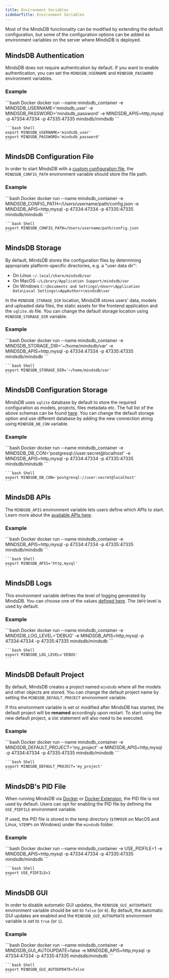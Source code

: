 ```yaml
---
title: Environment Variables
sidebarTitle: Environment Variables
---
```


Most of the MindsDB functionality can be modified by extending the default configuration, but some of the configuration options 
can be added as environment variables on the server where MindsDB is deployed.

## MindsDB Authentication

MindsDB does not require authentication by default. If you want to enable authentication, you can set the `MINDSDB_USERNAME` and `MINDSDB_PASSWORD` environment variables.

### Example

<CodeGroup>
    ```bash Docker
    docker run --name mindsdb_container -e MINDSDB_USERNAME='mindsdb_user' -e MINDSDB_PASSWORD='mindsdb_password' -e MINDSDB_APIS=http,mysql -p 47334:47334 -p 47335:47335 mindsdb/mindsdb
    ```

    ```bash Shell
    export MINDSDB_USERNAME='mindsdb_user'
    export MINDSDB_PASSWORD='mindsdb_password'
    ```
</CodeGroup>

## MindsDB Configuration File

In order to start MindsDB with a [custom configuration file](/setup/custom-config), the `MINDSDB_CONFIG_PATH` environment variable should store the file path.

### Example

<CodeGroup>
    ```bash Docker
    docker run --name mindsdb_container -e MINDSDB_CONFIG_PATH=/Users/username/path/config.json -e MINDSDB_APIS=http,mysql -p 47334:47334 -p 47335:47335 mindsdb/mindsdb
    ```

    ```bash Shell
    export MINDSDB_CONFIG_PATH=/Users/username/path/config.json
    ```
</CodeGroup>

## MindsDB Storage 

By default, MindsDB stores the configuration files by determining appropriate platform-specific directories, e.g. a "user data dir": 

* On Linux `~/.local/share/mindsdb/var`
* On MacOS `~/Library/Application Support/mindsdb/var`
* On Windows `C:\Documents and Settings\<User>\Application Data\Local Settings\<AppAuthor>\mindsdb\var`

In the `MINDSDB_STORAGE_DIR` location, MindsDB stores users' data, models and uploaded data files, the static assets for the frontend application and the 
`sqlite.db` file. 
You can change the default storage location using `MINDSDB_STORAGE_DIR` variable.

### Example

<CodeGroup>
    ```bash Docker
    docker run --name mindsdb_container -e MINDSDB_STORAGE_DIR='~/home/mindsdb/var' -e MINDSDB_APIS=http,mysql -p 47334:47334 -p 47335:47335 mindsdb/mindsdb
    ```

    ```bash Shell
    export MINDSDB_STORAGE_DIR='~/home/mindsdb/var'
    ```
</CodeGroup>

## MindsDB Configuration Storage 

MindsDB uses `sqlite` database by default to store the required configuration as models, projects, files metadata etc. 
The full list of the above schemas can be found [here](https://github.com/mindsdb/mindsdb/blob/main/mindsdb/interfaces/storage/db.py#L69). You can change the 
default storage option and use different database by adding the new connection string using `MINDSDB_DB_CON` variable.

### Example

<CodeGroup>
    ```bash Docker
    docker run --name mindsdb_container -e MINDSDB_DB_CON='postgresql://user:secret@localhost' -e MINDSDB_APIS=http,mysql -p 47334:47334 -p 47335:47335 mindsdb/mindsdb
    ```
    
    ```bash Shell
    export MINDSDB_DB_CON='postgresql://user:secret@localhost'
    ```
</CodeGroup>

## MindsDB APIs

The `MINDSDB_APIS` environment variable lets users define which APIs to start. Learn more about the [available APIs here](/setup/mindsdb-apis).

### Example

<CodeGroup>
    ```bash Docker
    docker run --name mindsdb_container -e MINDSDB_APIS=http,mysql -p 47334:47334 -p 47335:47335 mindsdb/mindsdb
    ```

    ```bash Shell
    export MINDSDB_APIS='http,mysql'
    ```
</CodeGroup>

## MindsDB Logs

This environment variable defines the level of logging generated by MindsDB. You can choose one of the values [defined here](https://docs.python.org/3/library/logging.html#logging-levels). The `INFO` level is used by default.

### Example

<CodeGroup>
    ```bash Docker
    docker run --name mindsdb_container -e MINDSDB_LOG_LEVEL='DEBUG' -e MINDSDB_APIS=http,mysql -p 47334:47334 -p 47335:47335 mindsdb/mindsdb
    ```

    ```bash Shell
    export MINDSDB_LOG_LEVEL='DEBUG'
    ```
</CodeGroup>

## MindsDB Default Project

By default, MindsDB creates a project named `mindsdb` where all the models and other objects are stored. You can change the default project name by setting the `MINDSDB_DEFAULT_PROJECT` environment variable.

If this environment variable is set or modified after MindsDB has started, the default project will be **renamed** accordingly upon restart. To start using the new default project, a `USE` statement will also need to be executed.

### Example

<CodeGroup>
    ```bash Docker
    docker run --name mindsdb_container -e MINDSDB_DEFAULT_PROJECT='my_project' -e MINDSDB_APIS=http,mysql -p 47334:47334 -p 47335:47335 mindsdb/mindsdb
    ```

    ```bash Shell
    export MINDSDB_DEFAULT_PROJECT='my_project'
    ```
</CodeGroup>

## MindsDB's PID File

When running MindsDB via [Docker](/setup/self-hosted/docker) or [Docker Extension](/setup/self-hosted/docker-desktop), the PID file is not used by default. Users can opt for enabling the PID file by defining the `USE_PIDFILE` environment variable.

If used, the PID file is stored in the temp directory (`$TMPDIR` on MacOS and Linux, `%TEMP%` on Windows) under the `mindsdb` folder.

### Example

<CodeGroup>
    ```bash Docker
    docker run --name mindsdb_container -e USE_PIDFILE=1 -e MINDSDB_APIS=http,mysql -p 47334:47334 -p 47335:47335 mindsdb/mindsdb
    ```

    ```bash Shell
    export USE_PIDFILE=1
    ```
</CodeGroup>

## MindsDB GUI

In order to disable automatic GUI updates, the `MINDSDB_GUI_AUTOUPDATE` environment variable should be set to `false` (or `0`). By default, the automatic GUI updates are enabled and the `MINDSDB_GUI_AUTOUPDATE` environment variable is set to `true` (or `1`).

### Example

<CodeGroup>
    ```bash Docker
    docker run --name mindsdb_container -e MINDSDB_GUI_AUTOUPDATE=false -e MINDSDB_APIS=http,mysql -p 47334:47334 -p 47335:47335 mindsdb/mindsdb
    ```

    ```bash Shell
    export MINDSDB_GUI_AUTOUPDATE=false
    ```
</CodeGroup>
